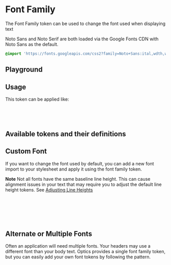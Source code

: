 
<Meta of={FontFamilyStories} />

# Font Family

The Font Family token can be used to change the font used when displaying text

Noto Sans and Noto Serif are both loaded via the Google Fonts CDN with Noto Sans as the default.

```css
@import 'https://fonts.googleapis.com/css2?family=Noto+Sans:ital,wdth,wght@0,62.5..100,100..900;1,62.5..100,100..900&family=Noto+Serif:ital,wdth,wght@0,62.5..100,100..900;1,62.5..100,100..900&display=swap';
```

## Playground

<Canvas of={FontFamilyStories.Default} />
<Controls of={FontFamilyStories.Default} />

## Usage

This token can be applied like:

```css
html {
  font-family: var(--op-font-family);
}
```

## Available tokens and their definitions

<DesignTokenDocBlock categoryName="Font Family" viewType="card" />

## Custom Font

If you want to change the font used by default, you can add a new font import to your stylesheet and apply it using the font family token.

**Note** Not all fonts have the same baseline line height. This can cause alignment issues in your text that may require you to adjust the default line height tokens. See [Adjusting Line Heights](?path=/docs/tokens-typography-line-height--base#custom-font)

```css
@import 'https://fonts.googleapis.com/css2?family=Tilt+Neon:XROT,YROT@-45..45,-45..45&display=swap';

:root {
  --op-font-family: 'Tilt Neon', sans-serif;
}
```

## Alternate or Multiple Fonts

Often an application will need multiple fonts. Your headers may use a different font than your body text. Optics provides a single font family token, but you can easily add your own font tokens by following the pattern.

```css
@import 'https://fonts.googleapis.com/css2?family=Roboto+Flex:opsz,slnt,wdth,wght,GRAD,XOPQ,XTRA,YOPQ,YTAS,YTDE,YTFI,YTLC,YTUC@8..144,-10..0,25..151,100..1000,-200..150,27..175,323..603,25..135,649..854,-305..-98,560..788,416..570,528..760&family=Tilt+Neon:XROT,YROT@-45..45,-45..45&display=swap';

:root {
  --op-font-family: 'Tilt Neon', sans-serif;
  --op-font-family-alt: 'Roboto Flex', serif;
  // Could add others as needed
  --ya-font-family-body: 'Roboto Flex', serif;  // Your App prefix. Could stick with --op if you want
}
```
